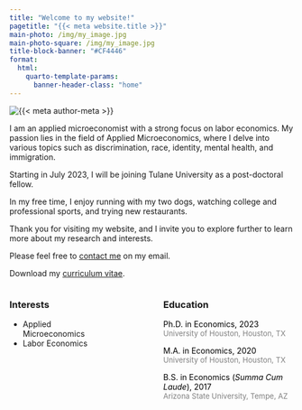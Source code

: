 ```yaml
---
title: "Welcome to my website!"
pagetitle: "{{< meta website.title >}}"
main-photo: /img/my_image.jpg
main-photo-square: /img/my_image.jpg
title-block-banner: "#CF4446"
format:
  html:
    quarto-template-params:
      banner-header-class: "home"
---
```


::: {.grid}

::: {.g-col-12 .g-col-sm-4}

```{=html}
<div class="grid" style="--bs-columns: 5; row-gap: 0;">
  <div class="g-col-1 g-col-sm-0"></div>
  <div class="g-col-3 g-col-sm-5">
    <picture>
      <source media="(max-width: 576px)" srcset="{{< meta main-photo-square >}}">
      <source media="(min-width: 576px)" srcset="{{< meta main-photo >}}">
      <img class="img-fluid" src="{{< meta main-photo >}}" alt="{{< meta author-meta >}}">
    </picture>
  </div>
  <div class="g-col-1 g-col-sm-0"></div>
</div>
```

:::


::: {.g-col-12 .g-col-sm-8}

I am an applied microeconomist with a strong focus on labor economics. My passion lies in the field of Applied Microeconomics, where I delve into various topics such as discrimination, race, identity, mental health, and immigration.

Starting in July 2023, I will be joining Tulane University as a post-doctoral fellow.

In my free time, I enjoy running with my two dogs, watching college and professional sports, and trying new restaurants.

Thank you for visiting my website, and I invite you to explore further to learn more about my research and interests.

<!-- In July 2023, I will be joining Tulane University as a Postdoctoral Fellow. -->

<i class="fa-solid fa-envelope"></i> Please feel free to [contact me](mailto:hussainhadah@gmail.com) on my email.

<i class="fa-solid fa-download"></i> Download my [curriculum vitae](https://hussainhadah.com/cv/cv.pdf).

:::
:::

:::: {.columns}

::: {.column width="40%"}
### Interests

- Applied Microeconomics
- Labor Economics
:::

::: {.column width="10%"}
<!-- empty column to create gap -->
:::

::: {.column width="50%"}
### Education

<i class="fa-solid fa-graduation-cap"></i> <span style="color:black;">Ph.D. in Economics, 2023</span><br><span style="color:gray;font-size:small;">University of Houston, Houston, TX</span>

<i class="fa-solid fa-graduation-cap"></i> <span style="color:black;">M.A. in Economics, 2020</span><br><span style="color:gray;font-size:small;">University of Houston, Houston, TX</span>

<i class="fa-solid fa-graduation-cap"></i> <span style="color:black;">B.S. in Economics (<em>Summa Cum Laude</em>), 2017</span><br><span style="color:gray;font-size:small;">Arizona State University, Tempe, AZ</span>

:::

::::

